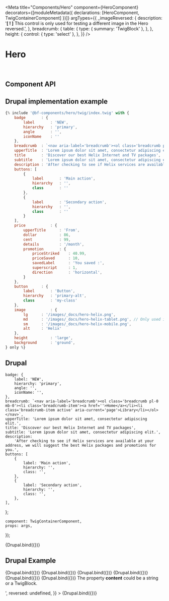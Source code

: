 
<Meta
    title="Components/Hero"
    component={HeroComponent}
    decorators={[moduleMetadata({ declarations: [HeroComponent, TwigContainerComponent] })]}
    argTypes={{
        _imageReversed: {
            description: '**[ ! ]** This control is only used for testing a different image in the Hero reversed.',
        },
        breadcrumb: {
            table: {
                type: { summary: 'TwigBlock' },
            },
        },
        height: {
            control: { type: 'select' },
        },
    }}
/>

# Hero

<br />

## Component API

<ArgsTable of={HeroComponent} />

## Drupal implementation example

```jsx
{% include '@bf-components/hero/twig/index.twig' with {
    badge       : {
        label       : 'NEW',
        hierarchy   : 'primary',
        angle       : '',
        iconName    : ''
    },
    breadcrumb  : `<nav aria-label='breadcrumb'><ol class='breadcrumb pl-0 mb-0'><li class='breadcrumb-item'><a href=''>Home</a></li><li class='breadcrumb-item active' aria-current='page'>Library</li></ol></nav>`,
    upperTitle  : 'Lorem ipsum dolor sit amet, consectetur adipiscing elit.',
    title       : 'Discover our best Helix Internet and TV packages',
    subtitle    : 'Lorem ipsum dolor sit amet, consectetur adipiscing elit.',
    description : 'After checking to see if Helix services are available at your address, we will suggest the best Helix packages and promotions for you.',
    buttons: [
        {
            label       : 'Main action',
            hierarchy   : '',
            class       : ''
        },
        {
            label       : 'Secondary action',
            hierarchy   : '',
            class       : ''
        }
    ],
    price           : {
        upperTitle      : 'From',
        dollar          : 86,
        cent            : 99,
        details         : '/month',
        promotion       : {
            priceStriked    : 40.99,
            priceSaved      : 10,
            savedLabel      : 'You saved :',
            superscript     : 1,
            direction       : 'horizontal',
        }
    },
    button      : {
        label       : 'Button',
        hierarchy   : 'primary-alt',
        class       : 'my-class'
    },
    image           : {
        lg      : '/images/_docs/hero-helix.png',
        md      : '/images/_docs/hero-helix-tablet.png', // Only used if isSplitted: true
        sm      : '/images/_docs/hero-helix-mobile.png',
        alt     : 'Helix'
    },
    height          : 'large',
    background      : 'ground',
} only %}
```

## Drupal

    badge: {
        label: 'NEW',
        hierarchy: 'primary',
        angle: '',
        iconName: '',
    },
    breadcrumb: `<nav aria-label='breadcrumb'><ol class='breadcrumb pl-0 mb-0'><li class='breadcrumb-item'><a href=''>Home</a></li><li class='breadcrumb-item active' aria-current='page'>Library</li></ol></nav>`,
    upperTitle: 'Lorem ipsum dolor sit amet, consectetur adipiscing elit.',
    title: 'Discover our best Helix Internet and TV packages',
    subtitle: 'Lorem ipsum dolor sit amet, consectetur adipiscing elit.',
    description:
        'After checking to see if Helix services are available at your address, we will suggest the best Helix packages and promotions for you.',
    buttons: [
        {
            label: 'Main action',
            hierarchy: '',
            class: '',
        },
        {
            label: 'Secondary action',
            hierarchy: '',
            class: '',
        },
    ],
};

    component: TwigContainerComponent,
    props: args,
});

<Canvas withSource="none">
    <Story
        name="Drupal"
        height="500px"
        args={{
            elementPath: 'components/hero/_doc/template.drupal',
            ...commonProps,
            reversed: undefined,
        }}
    >
        {Drupal.bind({})}
    </Story>
</Canvas>

## Drupal Example

<Canvas withSource="none">
    <Story
        name="Drupal - With image"
        height="500px"
        args={{
            elementPath: 'components/hero/_doc/template.drupal',
            ...commonProps,
            image: {
                lg: '/images/_docs/hero-helix.png',
                sm: '/images/_docs/hero-helix-mobile.png',
                alt: 'Helix',
            },
            _imageReversed: {
                lg: '/images/_docs/hero-helix-reversed.png',
                sm: '/images/_docs/hero-helix-reversed-mobile.png',
                alt: 'Helix',
            },
            reversed: undefined,
        }}
    >
        {Drupal.bind({})}
    </Story>
</Canvas>

<Canvas withSource="none">
    <Story
        name="Drupal - With height large"
        height="800px"
        args={{
            elementPath: 'components/hero/_doc/template.drupal',
            ...commonProps,
            image: {
                lg: '/images/_docs/hero-helix.png',
                sm: '/images/_docs/hero-helix-mobile.png',
                alt: 'Helix',
            },
            _imageReversed: {
                lg: '/images/_docs/hero-helix-reversed.png',
                sm: '/images/_docs/hero-helix-reversed-mobile.png',
                alt: 'Helix',
            },
            height: 'large',
            reversed: undefined,
        }}
    >
        {Drupal.bind({})}
    </Story>
</Canvas>

<Canvas withSource="none">
    <Story
        name="Drupal - With image splitted"
        height="800px"
        args={{
            elementPath: 'components/hero/_doc/template.drupal',
            ...commonProps,
            image: {
                lg: '/images/_docs/hero-helix.png',
                md: '/images/placeholder/800x600.png',
                sm: '/images/_docs/hero-helix-mobile.png',
                alt: 'Helix',
                isSplitted: true,
            },
            _imageReversed: {
                lg: '/images/_docs/hero-helix-reversed.png',
                md: '/images/placeholder/800x600.png',
                sm: '/images/_docs/hero-helix-reversed-mobile.png',
                alt: 'Helix',
                isSplitted: true,
            },
            reversed: undefined,
        }}
    >
        {Drupal.bind({})}
    </Story>
</Canvas>

<Canvas withSource="none">
    <Story
        name="Drupal - With icon"
        height="500px"
        args={{
            elementPath: 'components/hero/_doc/template.drupal',
            ...commonProps,
            icon: { name: 'innovation' },
            reversed: undefined,
        }}
    >
        {Drupal.bind({})}
    </Story>
</Canvas>

<Canvas withSource="none">
    <Story
        name="Drupal - With price"
        height="500px"
        args={{
            elementPath: 'components/hero/_doc/template.drupal',
            ...commonProps,
            price: {
                upperTitle: 'From',
                dollar: 86,
                cent: 99,
                details: '/month',
                promotion: {
                    priceStriked: 40.99,
                    priceSaved: 10,
                    savedLabel: 'You saved :',
                    superscript: 1,
                    direction: 'vertical',
                },
            },
            reversed: undefined,
        }}
    >
        {Drupal.bind({})}
    </Story>
</Canvas>

<Canvas withSource="none">
    <Story
        name="Drupal - With Block Selection"
        height="500px"
        args={{
            elementPath: 'components/hero/_doc/template.drupal',
            ...commonProps,
            blockSelection: {
                title: 'My selection',
                month: 'month',
                contentLists: [
                    {
                        title: 'Samsung Galaxy Note 20 Utra 5G',
                        description: 'Navy Blue, 128 Go',
                        price: '$24.00',
                        saving: '$30.00',
                        fullPrice: '$150.00',
                    },
                    {
                        title: 'All-inclusive 12 GB Mobile',
                        description: 'Lorem ipsum',
                        price: '$55.00',
                    },
                ],
            },
            reversed: undefined,
        }}
    >
        {Drupal.bind({})}
    </Story>
</Canvas>

<Canvas withSource="none">
    <Story
        name="Drupal - With content"
        height="500px"
        args={{
            elementPath: 'components/hero/_doc/template.drupal',
            ...commonProps,
            content: '<p>The property <b>content</b> could be a string or a TwigBlock.</p>',
            reversed: undefined,
        }}
    >
        {Drupal.bind({})}
    </Story>
</Canvas>

<!--
TODO DS-185: Add a story with real twig block from twig-block.drupal.twig.
Currrently, `embed` are not working with twig module in express server.
 -->
